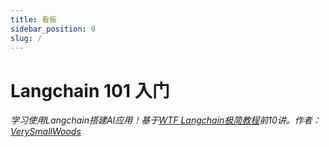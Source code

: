 ```yaml
---
title: 看板
sidebar_position: 0
slug: /
---
```


# Langchain 101 入门

*学习使用Langchain搭建AI应用！基于[WTF Langchain极简教程](https://github.com/WTFAcademy/WTF-Langchain)前10讲。作者：[VerySmallWoods](https://github.com/sugarforever)*

